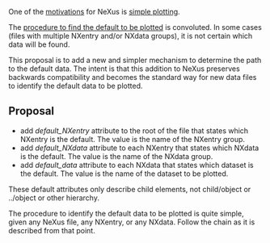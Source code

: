One of the [http://download.nexusformat.org/doc/html/motivations.html  motivations] for NeXus is [http://download.nexusformat.org/doc/html/motivations.html#simpleplotting  simple plotting].

The [http://download.nexusformat.org/doc/html/datarules.html#find-plottable-data procedure to find the default to be plotted] is convoluted.  In some cases (files with multiple NXentry and/or NXdata groups), it is not certain which data will be found.

This proposal is to add a new and simpler mechanism to determine the path to the default data.  The intent is that this addition to NeXus preserves backwards compatibility and becomes the standard way for new data files to identify the default data to be plotted.

== Proposal ==

* add ''default_NXentry'' attribute to the root of the file that states which NXentry is the default.  The value is the name of the NXentry group.
* add ''default_NXdata'' attribute to each NXentry that states which NXdata is the default.  The value is the name of the NXdata group.
* add ''default_data'' attribute to each NXdata that states which dataset is the default.  The value is the name of the dataset to be plotted.

These default attributes only describe child elements, not child/object or ../object or other hierarchy.

The procedure to identify the default data to be plotted is quite simple, given any NeXus file, any NXentry, or any NXdata.  Follow the chain as it is described from that point.